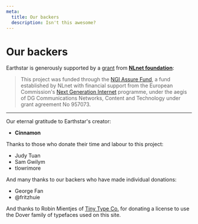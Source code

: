 ```yaml
---
meta:
  title: Our backers
  description: Isn't this awesome?
---
```


# Our backers

Earthstar is generously supported by a [grant](https://nlnet.nl/project/Earthstar/d) from **[NLnet foundation](https://nlnet.nl)**:

> This project was funded through the [NGI Assure Fund](https://nlnet.nl/assure), a fund established by NLnet with financial support from the European Commission's [Next Generation Internet](https://ngi.eu/) programme, under the aegis of DG Communications Networks, Content and Technology under grant agreement No 957073.

---

Our eternal gratitude to Earthstar's creator: 
  - **Cinnamon**

Thanks to those who donate their time and labour to this project:

- Judy Tuan
- Sam Gwilym
- tlowrimore

And many thanks to our backers who have made individual donations:

- George Fan
- @fritzhuie

And thanks to Robin Mientjes of [Tiny Type Co.](https://tinytype.co) for donating a license to use the Dover family of typefaces used on this site.
